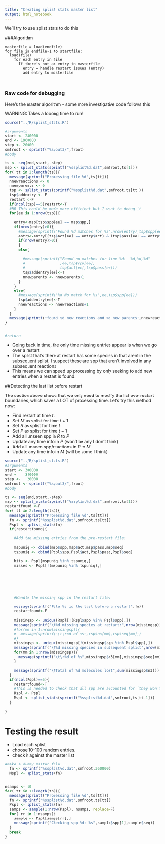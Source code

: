 ```yaml
---
title: "Creating splist stats master list"
output: html_notebook
---
```



We'll try to use splist stats to do this

###Algorithm

    masterfile = load(endfile)
    for file in endfile-1 to startfile:
      load(file)
        for each entry in file
          If there's not an entry in masterfile
            entry = handle restart issues (entry)
            add entry to masterfile
            
            
### Raw code for debugging

Here's the master algorithm - some more investigative code follows this

WARNING: Takes a looong time to run!

```r

source("../R/splist_stats.R")

#arguments
start <- 280000
end <- 1960000
step <- 20000
smfroot <- sprintf("%s/out3/",froot)
#body

ts <- seq(end,start,-step)
msp <- splist_stats(sprintf("%ssplist%d.dat",smfroot,ts[1]))
for( tt in 2:length(ts)){
  message(sprintf("Processing file %d",ts[tt]))  
  nnewreactions <- 0
  nnewparents <- 0
  tsp <- splist_stats(sprintf("%ssplist%d.dat",smfroot,ts[tt]))
  tsp$addentry <- F
  restart <-F
  if(ncol(tsp)==5)restart<-T
  #NB This could be made more efficient but I want to debug it
  for(ee in 1:nrow(tsp)){
    
    entry<-msp[tsp$spp[ee] == msp$spp,]
    if(nrow(entry)>0){
      #message(sprintf("Found %d matches for %s",nrow(entry),tsp$spp[ee]))
      entry<-entry[(tsp$act[ee] == entry$act) & (tsp$pass[ee] == entry$pass),]
      if(nrow(entry)>0){
      }
      else{
        
        #message(sprintf("Found no matches for line %d:  %d,%d,%d"
        #                ,ee,tsp$spp[ee],
        #                tsp$act[ee],tsp$pass[ee]))
        tsp$addentry[ee]<-T
        nnewparents <- nnewparents+1
      }
    }
    else{
      #message(sprintf("%d No match for %s",ee,tsp$spp[ee]))
      tsp$addentry[ee]<-T
      nnewreactions <- nnewreactions+1
    }
  }
  message(sprintf("found %d new reactions and %d new parents",nnewreactions,nnewparents))
}


#return
```

- Going back in time, the only time missing entries appear is when we go over a restart
- The splist that's there at restart has some species in that arent in the subsequent splist. I suspect these are spp that aren't involved in any subsequent reactions
- This means we can speed up processing by only seeking to add new entries when a restart is found. 

##Detecting the last list before restart

The section above shows that we only need to modify the list over restart boundaries, which saves a LOT of processing time. Let's try this method now:

- Find restart at time $t$.
- Set $M$ as splist for time $t+1$
- Set $R$ as splist for time $t$
- Set $P$ as splist for time $t-1$
- Add all unseen spp in $R$ to $P$
- Update any time info in $P$ (won't be any I don't think)
- Add all unseen spp/reactions in $P$ to $M$
- Update any time info in $M$ (will be some I think)






```r

source("../R/splist_stats.R")
#arguments
start <- 300000
end <-   340000
step <-   20000
smfroot <- sprintf("%s/out3/",froot)
#body

ts <- seq(end,start,-step)
msp <- splist_stats(sprintf("%ssplist%d.dat",smfroot,ts[1]))
restartfound <-F
for( tt in 2:length(ts)){
  message(sprintf("Processing file %d",ts[tt])) 
  fn <- sprintf("%ssplist%d.dat",smfroot,ts[tt])
  Pspl <- splist_stats(fn)
  if(restartfound){
    
    #Add the missing entries from the pre-restart file:
    
    mspuniq <- cbind(msp$spp,msp$act,msp$pass,msp$seq)
    tspuniq <- cbind(Pspl$spp,Pspl$act,Pspl$pass,Pspl$seq)
    
    hits <- Pspl[mspuniq %in% tspuniq,]
    misses <- Pspl[!(mspuniq %in% tspuniq),]
    
    
    
    
    
    
    #Handle the missing spp in the restart file:
    
    message(sprintf("File %s is the last before a restart",fn))
    restartfound<-F
    
    missingsp <- unique(Rspl[!(Rspl$spp %in% Pspl$spp),])
    message(sprintf("\t%d missing species at restart:",nrow(missingsp)))
    #for(mm in 1:nrow(missingsp)){
    #  message(sprintf("\t\r%d of %s",tsp$n3[mm],tsp$seq[mm]))
    #}
    missingsp <- unique(missingsp[!(missingsp$spp %in% Mspl$spp),])
    message(sprintf("\t%d missing species in subsequent splist",nrow(missingsp)))
    for(mm in 1:nrow(missingsp)){
      message(sprintf("\t\r%d of %s",missingsp$n3[mm],missingsp$seq[mm]))
    }
    
    message(sprintf("\tTotal of %d molecules lost",sum(missingsp$n3)))
  }
  if(ncol(Pspl)==5){
    restartfound<-T
    #This is needed to check that all spp are accounted for (they won't be)
    Rspl <- Pspl
    Mspl <- splist_stats(sprintf("%ssplist%d.dat",smfroot,ts[tt-1]))
  }
  
}
```

# Testing the result

- Load each splist
- choose 10-100 random entries. 
- check it against the master list

```r
#make a dummy master file...
  fn <- sprintf("%ssplist%d.dat",smfroot,360000)
  Mspl <- splist_stats(fn)


nsamps <- 10
for( tt in 1:length(ts)){
  message(sprintf("Processing file %d",ts[tt])) 
  fn <- sprintf("%ssplist%d.dat",smfroot,ts[tt])
  Pspl <- splist_stats(fn)
  samps <- sample(1:nrow(Pspl), nsamps, replace=F)
  for( rr in 1:nsamps){
    sample <- Pspl[samps[rr],]
    message(sprintf("Checking spp %d: %s",sample$spp[1],sample$seq))
  }  
  break
}
```

